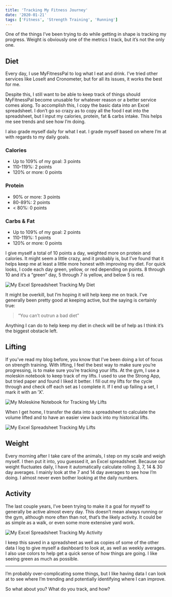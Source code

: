 ```yaml
---
title: 'Tracking My Fitness Journey'
date: '2020-01-21'
tags: ['Fitness', 'Strength Training', 'Running']
---
```


One of the things I’ve been trying to do while getting in shape is tracking my progress. Weight is obviously one of the metrics I track, but it’s not the only one.

## Diet

Every day, I use MyFitnessPal to log what I eat and drink. I’ve tried other services like LoseIt and Cronometer, but for all its issues, it works the best for me.

Despite this, I still want to be able to keep track of things should MyFitnessPal become unusable for whatever reason or a better service comes along. To accomplish this, I copy the basic data into an Excel spreadsheet. I don’t go so crazy as to copy all the food I eat into the spreadsheet, but I input my calories, protein, fat & carbs intake. This helps me see trends and see how I’m doing.

I also grade myself daily for what I eat. I grade myself based on where I’m at with regards to my daily goals.

### Calories

-   Up to 109% of my goal: 3 points
-   110-119%: 2 points
-   120% or more: 0 points

### Protein

-   90% or more: 3 points
-   80-89%: 2 points
-   < 80%: 0 points

### Carbs & Fat

-   Up to 109% of my goal: 2 points
-   110-119%: 1 points
-   120% or more: 0 points

I give myself a total of 10 points a day, weighted more on protein and calories. It might seem a little crazy, and it probably is, but I’ve found that it helps keep me at least a little more honest with improving my diet. For quick looks, I code each day green, yellow, or red depending on points. 8 through 10 and it’s a “green” day, 5 through 7 is yellow, and below 5 is red.

![My Excel Spreadsheet Tracking My Diet](../../assets/images/posts/2020-01-21-tracking-my-fitness-journey/diet-log.png)

It might be overkill, but I’m hoping it will help keep me on track. I’ve generally been pretty good at keeping active, but the saying is certainly true:

> “You can’t outrun a bad diet”

Anything I can do to help keep my diet in check will be of help as I think it’s the biggest obstacle left.

## Lifting

If you’ve read my blog before, you know that I’ve been doing a lot of focus on strength training. With lifting, I feel the best way to make sure you’re progressing, is to make sure you’re tracking your lifts. At the gym, I use a moleskin notebook to keep track of my lifts. I used to use the Strong App, but tried paper and found I liked it better. I fill out my lifts for the cycle through and check off each set as I complete it. If I end up failing a set, I mark it with an ’X’.

![My Moleskine Notebook for Tracking My Lifts](../../assets/images/posts/2020-01-21-tracking-my-fitness-journey/lifting-notebook.jpg)

When I get home, I transfer the data into a spreadsheet to calculate the volume lifted and to have an easier view back into my historical lifts.

![My Excel Spreadsheet Tracking My Lifts](../../assets/images/posts/2020-01-21-tracking-my-fitness-journey/lifting-log.png)

## Weight

Every morning after I take care of the animals, I step on my scale and weigh myself. I then put it into, you guessed it, an Excel spreadsheet. Because our weight fluctuates daily, I have it automatically calculate rolling 3, 7, 14 & 30 day averages. I mainly look at the 7 and 14 day averages to see how I’m doing. I almost never even bother looking at the daily numbers.

## Activity

The last couple years, I’ve been trying to make it a goal for myself to generally be active almost every day. This doesn’t mean always running or the gym, although more often than not, that’s the likely activity. It could be as simple as a walk, or even some more extensive yard work.

![My Excel Spreadsheet Tracking My Activity](../../assets/images/posts/2020-01-21-tracking-my-fitness-journey/activity-log.png)

I keep this saved in a spreadsheet as well as copies of some of the other data I log to give myself a dashboard to look at, as well as weekly averages. I also use colors to help get a quick sense of how things are going. I like seeing green as much as possible.

<hr />

I’m probably over-complicating some things, but I like having data I can look at to see where I’m trending and potentially identifying where I can improve.

So what about you? What do you track, and how?
